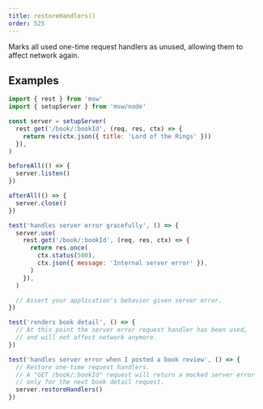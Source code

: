 ```yaml
---
title: restoreHandlers()
order: 525
---
```


Marks all used one-time request handlers as unused, allowing them to affect network again.

## Examples

```js showLineNumbers focusedLines=21-24,40
import { rest } from 'msw'
import { setupServer } from 'msw/node'

const server = setupServer(
  rest.get('/book/:bookId', (req, res, ctx) => {
    return res(ctx.json({ title: 'Lord of the Rings' }))
  }),
)

beforeAll(() => {
  server.listen()
})

afterAll(() => {
  server.close()
})

test('handles server error gracefully', () => {
  server.use(
    rest.get('/book/:bookId', (req, res, ctx) => {
      return res.once(
        ctx.status(500),
        ctx.json({ message: 'Internal server error' }),
      )
    }),
  )

  // Assert your application's behavior given server error.
})

test('renders book detail', () => {
  // At this point the server error request handler has been used,
  // and will not affect network anymore.
})

test('handles server error when I posted a book review', () => {
  // Restore one-time request handlers.
  // A "GET /book/:bookId" request will return a mocked server error
  // only for the next book detail request.
  server.restoreHandlers()
})
```
